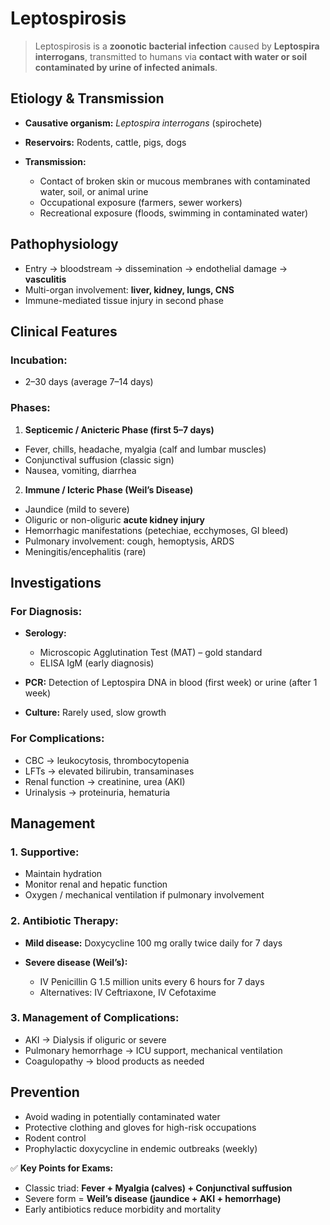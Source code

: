 # Leptospirosis

> Leptospirosis is a **zoonotic bacterial infection** caused by **Leptospira interrogans**, transmitted to humans via **contact with water or soil contaminated by urine of infected animals**.

## Etiology & Transmission

- **Causative organism:** _Leptospira interrogans_ (spirochete)
- **Reservoirs:** Rodents, cattle, pigs, dogs
- **Transmission:**

  - Contact of broken skin or mucous membranes with contaminated water, soil, or animal urine
  - Occupational exposure (farmers, sewer workers)
  - Recreational exposure (floods, swimming in contaminated water)

## Pathophysiology

- Entry → bloodstream → dissemination → endothelial damage → **vasculitis**
- Multi-organ involvement: **liver, kidney, lungs, CNS**
- Immune-mediated tissue injury in second phase

## Clinical Features

### Incubation:

- 2–30 days (average 7–14 days)

### Phases:

1. **Septicemic / Anicteric Phase (first 5–7 days)**

- Fever, chills, headache, myalgia (calf and lumbar muscles)
- Conjunctival suffusion (classic sign)
- Nausea, vomiting, diarrhea

2. **Immune / Icteric Phase (Weil’s Disease)**

- Jaundice (mild to severe)
- Oliguric or non-oliguric **acute kidney injury**
- Hemorrhagic manifestations (petechiae, ecchymoses, GI bleed)
- Pulmonary involvement: cough, hemoptysis, ARDS
- Meningitis/encephalitis (rare)

## Investigations

### For Diagnosis:

- **Serology:**

  - Microscopic Agglutination Test (MAT) – gold standard
  - ELISA IgM (early diagnosis)

- **PCR:** Detection of Leptospira DNA in blood (first week) or urine (after 1 week)
- **Culture:** Rarely used, slow growth

### For Complications:

- CBC → leukocytosis, thrombocytopenia
- LFTs → elevated bilirubin, transaminases
- Renal function → creatinine, urea (AKI)
- Urinalysis → proteinuria, hematuria

## Management

### 1. Supportive:

- Maintain hydration
- Monitor renal and hepatic function
- Oxygen / mechanical ventilation if pulmonary involvement

### 2. Antibiotic Therapy:

- **Mild disease:** Doxycycline 100 mg orally twice daily for 7 days
- **Severe disease (Weil’s):**

  - IV Penicillin G 1.5 million units every 6 hours for 7 days
  - Alternatives: IV Ceftriaxone, IV Cefotaxime

### 3. Management of Complications:

- AKI → Dialysis if oliguric or severe
- Pulmonary hemorrhage → ICU support, mechanical ventilation
- Coagulopathy → blood products as needed

## Prevention

- Avoid wading in potentially contaminated water
- Protective clothing and gloves for high-risk occupations
- Rodent control
- Prophylactic doxycycline in endemic outbreaks (weekly)

✅ **Key Points for Exams:**

- Classic triad: **Fever + Myalgia (calves) + Conjunctival suffusion**
- Severe form = **Weil’s disease (jaundice + AKI + hemorrhage)**
- Early antibiotics reduce morbidity and mortality
